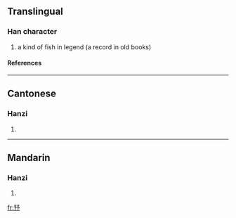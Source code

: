 ==Translingual==
===Han character===
{{Han char|rad=亅|as=07|sn=8|four=|canj=弓弓弓戈弓 (NNNIN)}}
# a kind of fish in legend (a record in old books)
====References====
{{Han ref|kx=0085.230|hdz=10055.060|uh=3428|ud=13352}}

----
==Cantonese==
===Hanzi===
{{yue-hanzi|jyut=|y=jeui6}}
# {{defn|Cantonese}}

----
==Mandarin==
===Hanzi===
{{cmn-hanzi|pin=[[xù]] (xu4)|wg=hsü<sup>4</sup>}}
# {{defn|Mandarin}}

[[fr:㐨]]